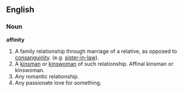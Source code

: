 ==English==

===Noun===
'''affinity'''

#A family relationship through marriage of a relative, as opposed to [[consanguinity]]. (e.g. [[sister-in-law]]).
#A [[kinsman]] or [[kinswoman]] of such relationship. Affinal kinsman or kinswoman.
#Any romantic relationship.
#Any passionate love for something.